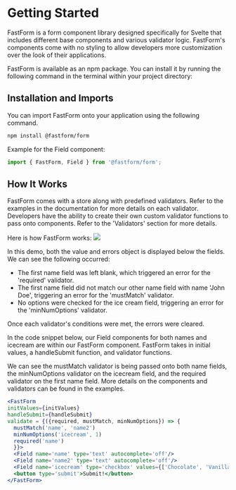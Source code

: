 
<Meta title="Getting Started" component={FastForm} />

# Getting Started 

FastForm is a form component library designed specifically for Svelte that includes different base components and various validator logic. FastForm's components come with no styling to allow developers more customization over the look of their applications.

FastForm is available as an npm package. You can install it by running the following command in the terminal within your project directory: 

## Installation and Imports 
You can import FastForm onto your application using the following command. 
```bash
npm install @fastform/form 
```
Example for the Field component: 
```jsx
import { FastForm, Field } from '@fastform/form';
```

## How It Works

FastForm comes with a store along with predefined validators. Refer to the examples in the documentation for more details on each validator. Developers have the ability to create their own custom validator functions to pass onto components. Refer to the 'Validators' section for more details.  

Here is how FastForm works: 
<img src='../../fastform-demo.gif'/>

In this demo, both the value and errors object is displayed below the fields. We can see the following occurred: 

* The first name field was left blank, which triggered an error for the 'required' validator. 
* The first name field did not match our other name field with name 'John Doe', triggering an error for the 'mustMatch' validator. 
* No options were checked for the ice cream field, triggering an error for the 'minNumOptions' validator. 

Once each validator's conditions were met, the errors were cleared. 

In the code snippet below, our Field components for both names and icecream are within our FastForm component. FastForm takes in initial values, a handleSubmit function, and validator functions. 

We can see the mustMatch validator is being passed onto both name fields, the minNumOptions validator on the icecream field, and the required validator on the first name field. More details on the components and validators can be found in the examples. 

```jsx
<FastForm 
initValues={initValues} 
handleSubmit={handleSubmit}
validate = {({required, mustMatch, minNumOptions}) => {
  mustMatch('name', 'name2')
  minNumOptions('icecream', 1)
  required('name')
  }}>
  <Field name='name' type='text' autocomplete='off'/>
  <Field name='name2' type='text' autocomplete='off'/>
  <Field name='icecream' type='checkbox' values={['Chocolate', 'Vanilla', 'Cookies N Cream']}/>
  <button type='submit'>Submit!</button>
</FastForm>
```